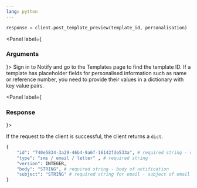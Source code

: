 ```yaml
---
lang: python
---
```


```python
response = client.post_template_preview(template_id, personalisation)
```

<Panel label={<H3 appearAs={H5}>Arguments</H3>}>
  <Parameters>
    <Parameter required name="template_id" kind="String">
      Sign in to Notify and go to the Templates page to find the template
      ID.
    </Parameter>
    <Parameter optional name="personalisation" kind="dict">
      If a template has placeholder fields for personalised information such as
      name or reference number, you need to provide their values in a dictionary
      with key value pairs.
    </Parameter>
  </Parameters>
</Panel>

<Panel label={<H3 appearAs={H5}>Response</H3>}>

If the request to the client is successful, the client returns a `dict`.

```python
{
    "id": "740e5834-3a29-46b4-9a6f-16142fde533a", # required string - notification ID
    "type": "sms / email / letter" , # required string
    "version": INTEGER,
    "body": "STRING", # required string - body of notification
    "subject": "STRING" # required string for email - subject of email
}
```

</Panel>
